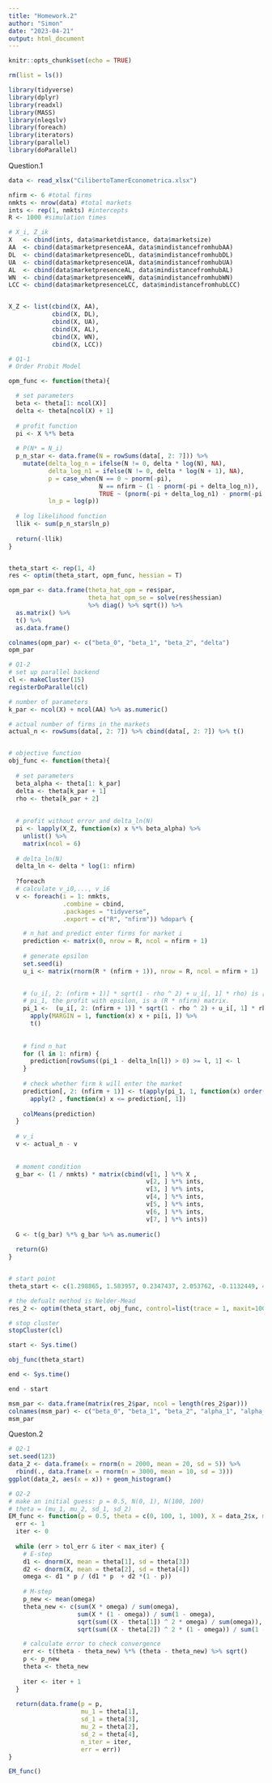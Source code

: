 ```yaml
---
title: "Homework.2"
author: "Simon"
date: "2023-04-21"
output: html_document
---
```


```r
knitr::opts_chunk$set(echo = TRUE)
```

```r
rm(list = ls())
```

```r
library(tidyverse)
library(dplyr)
library(readxl)
library(MASS)
library(nleqslv)
library(foreach)
library(iterators)
library(parallel)
library(doParallel)
```

Question.1
```r
data <- read_xlsx("CilibertoTamerEconometrica.xlsx")
```

```r
nfirm <- 6 #total firms
nmkts <- nrow(data) #total markets
ints <- rep(1, nmkts) #intercepts
R <- 1000 #simulation times

# X_i, Z_ik 
X   <- cbind(ints, data$marketdistance, data$marketsize)
AA  <- cbind(data$marketpresenceAA, data$mindistancefromhubAA)
DL  <- cbind(data$marketpresenceDL, data$mindistancefromhubDL)
UA  <- cbind(data$marketpresenceUA, data$mindistancefromhubUA)
AL  <- cbind(data$marketpresenceAL, data$mindistancefromhubAL)
WN  <- cbind(data$marketpresenceWN, data$mindistancefromhubWN)
LCC <- cbind(data$marketpresenceLCC, data$mindistancefromhubLCC)


X_Z <- list(cbind(X, AA),
            cbind(X, DL),
            cbind(X, UA),
            cbind(X, AL),
            cbind(X, WN),
            cbind(X, LCC))
```

```r
# Q1-1
# Order Probit Model

opm_func <- function(theta){

  # set parameters
  beta <- theta[1: ncol(X)]
  delta <- theta[ncol(X) + 1]
  
  # profit function
  pi <- X %*% beta
  
  # P(N* = N_i)
  p_n_star <- data.frame(N = rowSums(data[, 2: 7])) %>% 
    mutate(delta_log_n = ifelse(N != 0, delta * log(N), NA),
           delta_log_n1 = ifelse(N != 0, delta * log(N + 1), NA),
           p = case_when(N == 0 ~ pnorm(-pi),                           # N = 1
                         N == nfirm ~ (1 - pnorm(-pi + delta_log_n)),      # N = 6
                         TRUE ~ (pnorm(-pi + delta_log_n1) - pnorm(-pi + delta_log_n))), # N = 1,...,5
           ln_p = log(p))
  
  # log likelihood function
  llik <- sum(p_n_star$ln_p)
  
  return(-llik)
}


theta_start <- rep(1, 4)
res <- optim(theta_start, opm_func, hessian = T)

opm_par <- data.frame(theta_hat_opm = res$par,
                      theta_hat_opm_se = solve(res$hessian) 
                      %>% diag() %>% sqrt()) %>%
  as.matrix() %>%
  t() %>%
  as.data.frame()

colnames(opm_par) <- c("beta_0", "beta_1", "beta_2", "delta")
opm_par
```



```r
# Q1-2
# set up parallel backend
cl <- makeCluster(15)
registerDoParallel(cl)

# number of parameters
k_par <- ncol(X) + ncol(AA) %>% as.numeric()

# actual number of firms in the markets
actual_n <- rowSums(data[, 2: 7]) %>% cbind(data[, 2: 7]) %>% t()


# objective function
obj_func <- function(theta){
  
  # set parameters
  beta_alpha <- theta[1: k_par]
  delta <- theta[k_par + 1]
  rho <- theta[k_par + 2]
  
  
  # profit without error and delta_ln(N)
  pi <- lapply(X_Z, function(x) x %*% beta_alpha) %>%
    unlist() %>%
    matrix(ncol = 6)
  
  # delta_ln(N)
  delta_ln <- delta * log(1: nfirm)
  
  ?foreach
  # calculate v_i0,..., v_i6
  v <- foreach(i = 1: nmkts, 
               .combine = cbind,
               .packages = "tidyverse",
               .export = c("R", "nfirm")) %dopar% {

    # n_hat and predict enter firms for market i
    prediction <- matrix(0, nrow = R, ncol = nfirm + 1)
    
    # generate epsilon
    set.seed(i)
    u_i <- matrix(rnorm(R * (nfirm + 1)), nrow = R, ncol = nfirm + 1)
    

    # (u_i[, 2: (nfirm + 1)] * sqrt(1 - rho ^ 2) + u_i[, 1] * rho) is [e_1i, ..., e_6i], (R * nfirm) matrix
    # pi_1, the profit with epsilon, is a (R * nfirm) matrix.
    pi_1 <-  (u_i[, 2: (nfirm + 1)] * sqrt(1 - rho ^ 2) + u_i[, 1] * rho) %>%
      apply(MARGIN = 1, function(x) x + pi[i, ]) %>%
      t()
      
    
    # find n_hat
    for (l in 1: nfirm) {
      prediction[rowSums((pi_1 - delta_ln[l]) > 0) >= l, 1] <- l
    }
    
    # check whether firm k will enter the market
    prediction[, 2: (nfirm + 1)] <- t(apply(pi_1, 1, function(x) order(x, decreasing = TRUE))) %>%
      apply(2 , function(x) x <= prediction[, 1])
    
    colMeans(prediction)
  }
  
  # v_i
  v <- actual_n - v 
  
  
  # moment condition
  g_bar <- (1 / nmkts) * matrix(cbind(v[1, ] %*% X ,
                                      v[2, ] %*% ints,
                                      v[3, ] %*% ints,
                                      v[4, ] %*% ints,
                                      v[5, ] %*% ints,
                                      v[6, ] %*% ints,
                                      v[7, ] %*% ints))
  
  G <- t(g_bar) %*% g_bar %>% as.numeric()
  
  return(G)
}


# start point
theta_start <- c(1.298865, 1.583957, 0.2347437, 2.053762, -0.1132449, 4.748535, -0.01732458)

# the defualt method is Nelder-Mead
res_2 <- optim(theta_start, obj_func, control=list(trace = 1, maxit=1000))

# stop cluster
stopCluster(cl)
```

```r
start <- Sys.time()

obj_func(theta_start)

end <- Sys.time()

end - start
```

```r
msm_par <- data.frame(matrix(res_2$par, ncol = length(res_2$par)))
colnames(msm_par) <- c("beta_0", "beta_1", "beta_2", "alpha_1", "alpha_2", "delta", "rho")
msm_par
```


Queston.2
```r
# Q2-1
set.seed(123)
data_2 <- data.frame(x = rnorm(n = 2000, mean = 20, sd = 5)) %>% 
  rbind(., data.frame(x = rnorm(n = 3000, mean = 10, sd = 3)))
ggplot(data_2, aes(x = x)) + geom_histogram()
```

```r
# Q2-2
# make an initial guess: p = 0.5, N(0, 1), N(100, 100) 
# theta = (mu_1, mu_2, sd_1, sd_2)
EM_func <- function(p = 0.5, theta = c(0, 100, 1, 100), X = data_2$x, max_iter = 1000, tol_err = 10 ^ -6){
  err <- 1
  iter <- 0
  
  while (err > tol_err & iter < max_iter) {
    # E-step
    d1 <- dnorm(X, mean = theta[1], sd = theta[3])
    d2 <- dnorm(X, mean = theta[2], sd = theta[4])
    omega <- d1 * p / (d1 * p  + d2 *(1 - p)) 
    
    # M-step
    p_new <- mean(omega)
    theta_new <- c(sum(X * omega) / sum(omega),  
                   sum(X * (1 - omega)) / sum(1 - omega),    
                   sqrt(sum((X - theta[1]) ^ 2 * omega) / sum(omega)),            
                   sqrt(sum((X - theta[2]) ^ 2 * (1 - omega)) / sum(1 - omega)))

    # calculate error to check convergence
    err <- t(theta - theta_new) %*% (theta - theta_new) %>% sqrt()
    p <- p_new
    theta <- theta_new
    
    iter <- iter + 1
  }
  
  return(data.frame(p = p, 
                    mu_1 = theta[1], 
                    sd_1 = theta[3], 
                    mu_2 = theta[2], 
                    sd_2 = theta[4], 
                    n_iter = iter, 
                    err = err))
}

EM_func()
```